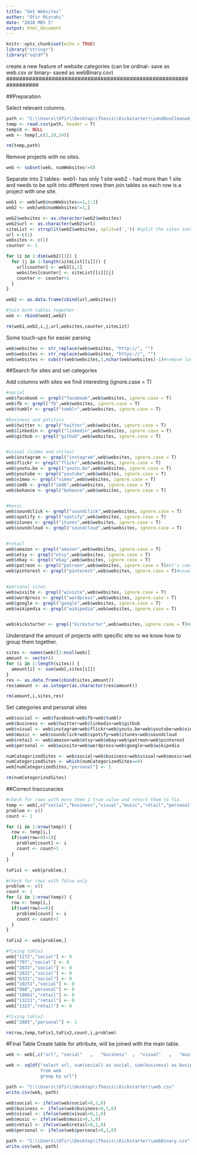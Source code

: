 ```yaml
---
title: "Get Websites"
author: "Ofir Mizrahi"
date: "2018 M05 5"
output: html_document
---
```


```r
knitr::opts_chunk$set(echo = TRUE)
library("stringr")
library("sqldf")
```

##################################################################
create a new feature of website categories (can be ordinal- save as web.csv or binary- saved as webBinary.csv)
##################################################################


##Preparation

Select relevant columns.
```r
path <- "C:\\Users\\Ofir\\Desktop\\Thesis\\Kickstarter\\sandboxCleaned.csv"
temp <- read.csv(path, header = T)
temp$X <- NULL
web <- temp[,c(1,18,34)]

rm(temp,path)
```

Remove projects with no sites.
```r
web <- subset(web, numWebsites!=0)
```

Separate into 2 tables-
web1- has only 1 site
web2 - had more than 1 site and needs to be split into different rows
then join tables so each row is a project with one site.
```r
web1 <- web[web$numWebsites==1,1:2]
web2 <- web[web$numWebsites!=1,]

web2$websites <- as.character(web2$websites)
web2$url <- as.character(web2$url)
siteList <- strsplit(web2$websites, split=c(',')) #split the sites into a list
url <-c(1) 
websites <- c(1)
counter <- 1

for (i in 1:dim(web2)[1]) {
  for (j in 1:length(siteList[[i]])) {
    url[counter] <- web2[i,1]
    websites[counter] <- siteList[[i]][j]
    counter <- counter+1
  }
}

web2 <- as.data.frame(cbind(url,websites))

#join both tables together
web <- rbind(web1,web2)

rm(web1,web2,i,j,url,websites,counter,siteList)
```


Some touch-ups for easier parsing
```r
web$websites <- str_replace(web$websites, "http://", "")
web$websites <- str_replace(web$websites, "https://", "")
web$websites <- substr(web$websites,1,nchar(web$websites)-1)#remove last char to avoid case like "mysite.com/"

```


##Search for sites and set categories

Add columns with sites we find interesting (ignore.case = T)
```r

#social
web$facebook <- grepl("facebook",web$websites, ignore.case = T)
web$fb <- grepl("fb",web$websites, ignore.case = T)
web$tumblr <- grepl("tumblr",web$websites, ignore.case = T)

#business and politics
web$twitter <- grepl("twitter",web$websites, ignore.case = T)
web$linkedin <- grepl("linkedin",web$websites, ignore.case = T)
web$gitbub <- grepl("github",web$websites, ignore.case = T)


#visual (video and stiles)
web$instagram <- grepl("instagram",web$websites, ignore.case = T)
web$flickr <- grepl("flickr",web$websites, ignore.case = T)
web$youtu.be <- grepl("youtu.be",web$websites, ignore.case = T)
web$youtube <- grepl("youtube",web$websites, ignore.case = T)
web$vimeo <- grepl("vimeo",web$websites, ignore.case = T)
web$imdb <- grepl("imdb",web$websites, ignore.case = T)
web$behance <- grepl("behance",web$websites, ignore.case = T)


#music
web$soundclick <- grepl("soundclick",web$websites, ignore.case = T)
web$spotify <- grepl("spotify",web$websites, ignore.case = T)
web$itunes <- grepl("itunes",web$websites, ignore.case = T)
web$soundcloud <- grepl("soundcloud",web$websites, ignore.case = T)


#retail
web$amazon <- grepl("amazon",web$websites, ignore.case = T)
web$etsy <- grepl("etsy",web$websites, ignore.case = T)
web$ebay <- grepl("ebay",web$websites, ignore.case = T)
web$patreon <- grepl("patreon",web$websites, ignore.case = T)#it's comics, games, music.. various and they pay money
web$pinterest <- grepl("pinterest",web$websites, ignore.case = T)#usually create products


#personal sites
web$wixsite <- grepl("wixsite",web$websites, ignore.case = T)
web$wordpress <- grepl("wordpress",web$websites, ignore.case = T)
web$google <- grepl("google",web$websites, ignore.case = T)
web$wikipedia <- grepl("wikipedia",web$websites, ignore.case = T)


web$kickstarter <- grepl("kickstarter",web$websites, ignore.case = T)#we count them to ignore them. we will not group this to any category.
```


Understand the amount of projects with specific site so we know how to group them together.
```r
sites <- names(web)[3:ncol(web)]
amount <- vector()
for (i in 1:length(sites)) {
  amount[i] <- sum(web[,sites[i]])
}
res <- as.data.frame(cbind(sites,amount))
res$amount <- as.integer(as.character(res$amount))

rm(amount,i,sites,res)
```

Set categories and personal sites
```r
web$social <- web$facebook+web$fb+web$tumblr
web$business <- web$twitter+web$linkedin+web$gitbub
web$visual <- web$instagram+web$flickr+web$youtu.be+web$youtube+web$vimeo+web$imdb+web$behance
web$music <- web$soundclick+web$spotify+web$itunes+web$soundcloud
web$retail <- web$amazon+web$etsy+web$ebay+web$patreon+web$pinterest
web$personal <- web$wixsite+web$wordpress+web$google+web$wikipedia

numCategorizedSites <- web$social+web$business+web$visual+web$music+web$retail+web$personal+web$kickstarter
numCategorizedSites <- which(numCategorizedSites==0)
web[numCategorizedSites,"personal"] <- 1

rm(numCategorizedSites)
```

##Correct Inaccuracies

```r
#check for rows with more then 1 true value and return them to fix.
temp <- web[,c("social","business","visual","music","retail","personal")]
problem <- c()
count <- 1

for (i in 1:nrow(temp)) {
  row <- temp[i,]
  if(sum(row>0)>1){
    problem[count] <- i
    count <- count+1
  }
}

toFix1 <- web[problem,]

#check for rows with false only
problem <- c()
count <- 1
for (i in 1:nrow(temp)) {
  row <- temp[i,]
  if(sum(row)==0){
    problem[count] <- i
    count <- count+1
  }
}

toFix2 <- web[problem,]

#fixing toFix1
web["1272","social"] <- 0
web["797","social"] <- 0
web["2833","social"] <- 0
web["2821","social"] <- 0
web["6321","social"] <- 0
web["10251","social"] <- 0
web["908","personal"] <- 0
web["10861","retail"] <- 0
web["13221","retail"] <- 0
web["1323","retail"] <- 0

#fixing toFix2
web["2885","personal"] <- 1

rm(row,temp,toFix1,toFix2,count,i,problem)
```

#Final Table
Create table for attribute, will be joined with the main table.

```r
web <- web[,c("url", "social"   ,   "business"  ,  "visual"   ,   "music"   ,   "retail"  ,    "personal" )]

web <- sqldf("select url, sum(social) as social, sum(business) as business, sum(visual) as visual, sum(music) as music, sum(retail) as retail, sum(personal) as personal
             from web
             group by url")

path <- "C:\\Users\\Ofir\\Desktop\\Thesis\\Kickstarter\\web.csv"
write.csv(web, path)

web$social <- ifelse(web$social>0,1,0)
web$business <- ifelse(web$business>0,1,0)
web$visual <- ifelse(web$visual>0,1,0)
web$music <- ifelse(web$music>0,1,0)
web$retail <- ifelse(web$retail>0,1,0)
web$personal <- ifelse(web$personal>0,1,0)

path <- "C:\\Users\\Ofir\\Desktop\\Thesis\\Kickstarter\\webBinary.csv"
write.csv(web, path)

```

